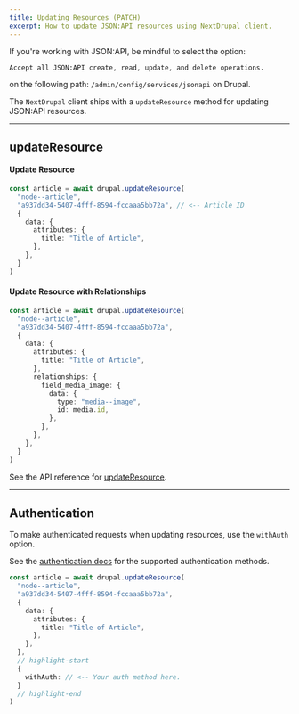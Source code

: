 ```yaml
---
title: Updating Resources (PATCH)
excerpt: How to update JSON:API resources using NextDrupal client.
---
```


<Callout>

If you're working with JSON:API, be mindful to select the option:

`Accept all JSON:API create, read, update, and delete operations.`

on the following path: `/admin/config/services/jsonapi` on Drupal.

</Callout>

The `NextDrupal` client ships with a `updateResource` method for updating JSON:API resources.

---

## updateResource

#### Update Resource

```ts
const article = await drupal.updateResource(
  "node--article",
  "a937dd34-5407-4fff-8594-fccaaa5bb72a", // <-- Article ID
  {
    data: {
      attributes: {
        title: "Title of Article",
      },
    },
  }
)
```

#### Update Resource with Relationships

```ts
const article = await drupal.updateResource(
  "node--article",
  "a937dd34-5407-4fff-8594-fccaaa5bb72a",
  {
    data: {
      attributes: {
        title: "Title of Article",
      },
      relationships: {
        field_media_image: {
          data: {
            type: "media--image",
            id: media.id,
          },
        },
      },
    },
  }
)
```

See the API reference for [updateResource](/api/classes/NextDrupal#updateresource).

---

## Authentication

To make authenticated requests when updating resources, use the `withAuth` option.

See the [authentication docs](/docs/authentication) for the supported authentication methods.

```ts
const article = await drupal.updateResource(
  "node--article",
  "a937dd34-5407-4fff-8594-fccaaa5bb72a",
  {
    data: {
      attributes: {
        title: "Title of Article",
      },
    },
  },
  // highlight-start
  {
    withAuth: // <-- Your auth method here.
  }
  // highlight-end
)
```
